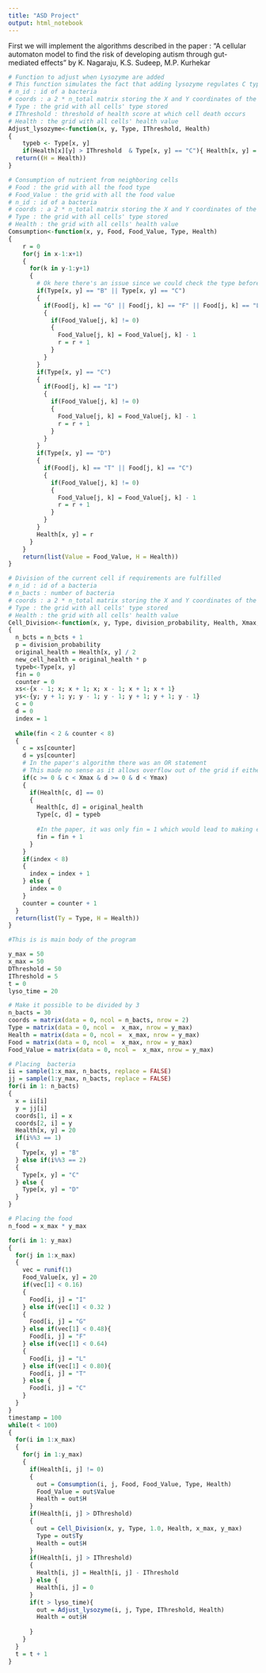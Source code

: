 ```yaml
---
title: "ASD Project"
output: html_notebook
---
```


First we will implement the algorithms described in the paper : "A cellular automaton model to find the risk of developing autism through
gut-mediated effects" by K. Nagaraju, K.S. Sudeep, M.P. Kurhekar 

```r
# Function to adjust when Lysozyme are added
# This function simulates the fact that adding lysozyme regulates C types bacteries
# n_id : id of a bacteria
# coords : a 2 * n_total matrix storing the X and Y coordinates of the cells
# Type : the grid with all cells' type stored
# IThreshold : threshold of health score at which cell death occurs
# Health : the grid with all cells' health value
Adjust_lysozyme<-function(x, y, Type, IThreshold, Health)
{
    typeb <- Type[x, y]
    if(Health[x][y] > IThreshold  & Type[x, y] == "C"){ Health[x, y] = Health[x, y] - 2} 
  return((H = Health))
}
```

```r
# Consumption of nutrient from neighboring cells
# Food : the grid with all the food type
# Food_Value : the grid with all the food value
# n_id : id of a bacteria
# coords : a 2 * n_total matrix storing the X and Y coordinates of the cells
# Type : the grid with all cells' type stored
# Health : the grid with all cells' health value
Comsumption<-function(x, y, Food, Food_Value, Type, Health)
{
    r = 0
    for(j in x-1:x+1)
    {
      for(k in y-1:y+1)
      {
        # Ok here there's an issue since we could check the type before the for loops
        if(Type[x, y] == "B" || Type[x, y] == "C")
        {
          if(Food[j, k] == "G" || Food[j, k] == "F" || Food[j, k] == "L")
          {
            if(Food_Value[j, k] != 0)
            {
              Food_Value[j, k] = Food_Value[j, k] - 1
              r = r + 1
            }
          }
        }
        if(Type[x, y] == "C")
        {
          if(Food[j, k] == "I")
          {
            if(Food_Value[j, k] != 0)
            {
              Food_Value[j, k] = Food_Value[j, k] - 1
              r = r + 1
            }
          }
        }
        if(Type[x, y] == "D")
        {
          if(Food[j, k] == "T" || Food[j, k] == "C")
          {
            if(Food_Value[j, k] != 0)
            {
              Food_Value[j, k] = Food_Value[j, k] - 1 
              r = r + 1
            }
          }
        }
        Health[x, y] = r
      }
    }
    return(list(Value = Food_Value, H = Health))
}
```
```r
# Division of the current cell if requirements are fulfilled
# n_id : id of a bacteria
# n_bacts : number of bacteria
# coords : a 2 * n_total matrix storing the X and Y coordinates of the cells
# Type : the grid with all cells' type stored
# Health : the grid with all cells' health value
Cell_Division<-function(x, y, Type, division_probability, Health, Xmax, Ymax)
{
  n_bcts = n_bcts + 1
  p = division_probability
  original_health = Health[x, y] / 2
  new_cell_health = original_health * p
  typeb<-Type[x, y]
  fin = 0
  counter = 0
  xs<-{x - 1; x; x + 1; x; x - 1; x + 1; x + 1}
  ys<-{y; y + 1; y; y - 1; y - 1; y + 1; y + 1; y - 1}
  c = 0
  d = 0
  index = 1
  
  while(fin < 2 & counter < 8)
  {
    c = xs[counter]
    d = ys[counter]
    # In the paper's algorithm there was an OR statement
    # This made no sense as it allows overflow out of the grid if either c or d is good 
    if(c >= 0 & c < Xmax & d >= 0 & d < Ymax)
    {
      if(Health[c, d] == 0)
      {
        Health[c, d] = original_health
        Type[c, d] = typeb
        
        #In the paper, it was only fin = 1 which would lead to making every cell the neighborhood a new cell
        fin = fin + 1
      }
    }
    if(index < 8)
    {
      index = index + 1
    } else {
      index = 0
    }
    counter = counter + 1
  }
  return(list(Ty = Type, H = Health))
}
```

```r
#This is is main body of the program 

y_max = 50
x_max = 50
DThreshold = 50
IThreshold = 5
t = 0
lyso_time = 20

# Make it possible to be divided by 3
n_bacts = 30
coords = matrix(data = 0, ncol = n_bacts, nrow = 2)
Type = matrix(data = 0, ncol =  x_max, nrow = y_max)
Health = matrix(data = 0, ncol =  x_max, nrow = y_max)
Food = matrix(data = 0, ncol =  x_max, nrow = y_max)
Food_Value = matrix(data = 0, ncol =  x_max, nrow = y_max)

# Placing  bacteria
ii = sample(1:x_max, n_bacts, replace = FALSE)
jj = sample(1:y_max, n_bacts, replace = FALSE)
for(i in 1: n_bacts)
{
  x = ii[i]
  y = jj[i]
  coords[1, i] = x
  coords[2, i] = y
  Health[x, y] = 20
  if(i%%3 == 1)
  {
    Type[x, y] = "B"
  } else if(i%%3 == 2)
  {
    Type[x, y] = "C"
  } else {
    Type[x, y] = "D"
  }
}

# Placing the food
n_food = x_max * y_max

for(i in 1: y_max)
{
  for(j in 1:x_max)
  {
    vec = runif(1)
    Food_Value[x, y] = 20
    if(vec[1] < 0.16)
    {
      Food[i, j] = "I"
    } else if(vec[1] < 0.32 )
    {
      Food[i, j] = "G"
    } else if(vec[1] < 0.48){
      Food[i, j] = "F"
    } else if(vec[1] < 0.64)
    {
      Food[i, j] = "L"
    } else if(vec[1] < 0.80){
      Food[i, j] = "T"
    } else {
      Food[i, j] = "C"
    }
  }
}
timestamp = 100
while(t < 100)
{
  for(i in 1:x_max)
  {
    for(j in 1:y_max)
    {
      if(Health[i, j] != 0)
      {
        out = Comsumption(i, j, Food, Food_Value, Type, Health)
        Food_Value = out$Value
        Health = out$H
      }
      if(Health[i, j] > DThreshold)
      {
        out = Cell_Division(x, y, Type, 1.0, Health, x_max, y_max)
        Type = out$Ty
        Health = out$H
      }
      if(Health[i, j] > IThreshold)
      {
        Health[i, j] = Health[i, j] - IThreshold
      } else {
        Health[i, j] = 0
      }
      if(t > lyso_time){
        out = Adjust_lysozyme(i, j, Type, IThreshold, Health)
        Health = out$H
        
      }
    }
  }
  t = t + 1
}

```